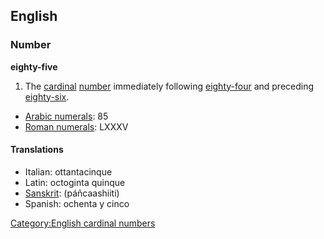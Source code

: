 == English ==
=== Number ===
'''eighty-five'''

#The [[cardinal]] [[number]] immediately following [[eighty-four]] and preceding [[eighty-six]].

*[[w:Arabic Numerals|Arabic numerals]]: 85
*[[w:Roman numerals|Roman numerals]]: LXXXV

====Translations====
*Italian: ottantacinque
*Latin: octoginta quinque
*[[Sanskrit]]: (páñcaashiiti)
*Spanish: ochenta y cinco

[[Category:English cardinal numbers]]